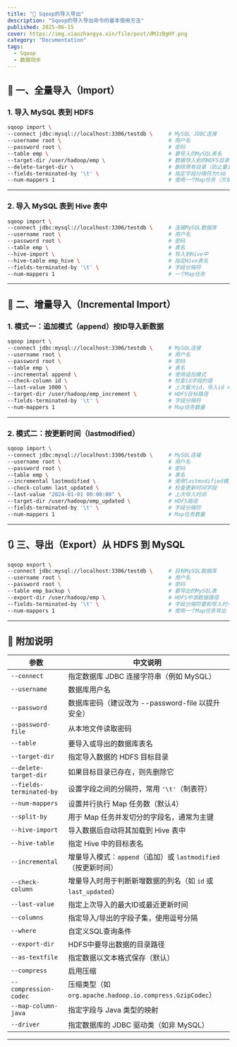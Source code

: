 ```yaml
---
title: "🚀 Sqoop的导入导出"
description: "Sqoop的导入导出命令的基本使用方法"
published: 2025-06-15
cover: https://img.xiaozhangya.xin/file/post/dMJzBgHY.png
category: "Documentation"
tags:
  - Sqoop
  - 数据同步
---
```


## 🔁 一、全量导入（Import）

### 1. 导入 MySQL 表到 HDFS

```bash
sqoop import \
--connect jdbc:mysql://localhost:3306/testdb \     # MySQL JDBC连接
--username root \                                  # 用户名
--password root \                                  # 密码
--table emp \                                      # 要导入的MySQL表名
--target-dir /user/hadoop/emp \                    # 数据导入到的HDFS目录
--delete-target-dir \                              # 删除原有目录（防止重复）
--fields-terminated-by '\t' \                      # 指定字段分隔符为tab
--num-mappers 1                                    # 使用一个Map任务（方便查看）
```

------

### 2. 导入 MySQL 表到 Hive 表中

```bash
sqoop import \
--connect jdbc:mysql://localhost:3306/testdb \     # 连接MySQL数据库
--username root \                                  # 用户名
--password root \                                  # 密码
--table emp \                                      # 表名
--hive-import \                                    # 导入到Hive中
--hive-table emp_hive \                            # 指定Hive表名
--fields-terminated-by '\t' \                      # 字段分隔符
--num-mappers 1                                    # 一个Map任务
```

------

## 🔄 二、增量导入（Incremental Import）

### 1. 模式一：追加模式（append）按ID导入新数据

```bash
sqoop import \
--connect jdbc:mysql://localhost:3306/testdb \     # MySQL连接
--username root \                                  # 用户名
--password root \                                  # 密码
--table emp \                                      # 表名
--incremental append \                             # 使用追加模式
--check-column id \                                # 检查id字段的值
--last-value 1000 \                                # 上次最大id，导入id > 1000的数据
--target-dir /user/hadoop/emp_increment \          # HDFS目标路径
--fields-terminated-by '\t' \                      # 字段分隔符
--num-mappers 1                                    # Map任务数量
```

------

### 2. 模式二：按更新时间（lastmodified）

```bash
sqoop import \
--connect jdbc:mysql://localhost:3306/testdb \     # MySQL连接
--username root \                                  # 用户名
--password root \                                  # 密码
--table emp \                                      # 表名
--incremental lastmodified \                       # 使用lastmodified模式
--check-column last_updated \                      # 检查更新时间字段
--last-value "2024-01-01 00:00:00" \               # 上次导入时间
--target-dir /user/hadoop/emp_updated \            # HDFS路径
--fields-terminated-by '\t' \                      # 字段分隔符
--num-mappers 1                                    # Map任务数量
```

------

## 🔃 三、导出（Export）从 HDFS 到 MySQL

```bash
sqoop export \
--connect jdbc:mysql://localhost:3306/testdb \     # 目标MySQL数据库
--username root \                                  # 用户名
--password root \                                  # 密码
--table emp_backup \                               # 要导出的MySQL表
--export-dir /user/hadoop/emp \                    # HDFS中源数据路径
--fields-terminated-by '\t' \                      # 字段分隔符要和导入时一致
--num-mappers 1                                    # 使用一个Map任务导出
```

------

## 📌 附加说明


| 参数                                     | 中文说明                                                     |
| ---------------------------------------- | ------------------------------------------------------------ |
| `--connect`                              | 指定数据库 JDBC 连接字符串（例如 MySQL）                     |
| `--username`                             | 数据库用户名                                                 |
| `--password`                             | 数据库密码（建议改为 --password-file 以提升安全）            |
| `--password-file`                        | 从本地文件读取密码                                           |
| `--table`                                | 要导入或导出的数据库表名                                     |
| `--target-dir`                           | 指定导入数据的 HDFS 目标目录                                 |
| `--delete-target-dir`                    | 如果目标目录已存在，则先删除它                               |
| `--fields-terminated-by`                 | 设置字段之间的分隔符，常用 `'\t'`（制表符）                  |
| `--num-mappers`                          | 设置并行执行 Map 任务数（默认4）                             |
| `--split-by`                             | 用于 Map 任务并发切分的字段名，通常为主键                    |
| `--hive-import`                          | 导入数据后自动将其加载到 Hive 表中                           |
| `--hive-table`                           | 指定 Hive 中的目标表名                                       |
| `--incremental`                          | 增量导入模式：`append`（追加）或 `lastmodified`（按更新时间） |
| `--check-column`                         | 增量导入时用于判断新增数据的列名（如 `id` 或 `last_updated`） |
| `--last-value`                           | 指定上次导入的最大ID或最近更新时间                           |
| `--columns`                              | 指定导入/导出的字段子集，使用逗号分隔                        |
| `--where`                                | 自定义SQL查询条件                                            |
| `--export-dir`                           | HDFS中要导出数据的目录路径                                   |
| `--as-textfile`                          | 指定数据以文本格式保存（默认）                               |
| `--compress`                             | 启用压缩                                                     |
| `--compression-codec`                    | 压缩类型（如 `org.apache.hadoop.io.compress.GzipCodec`）     |
| `--map-column-java`                      | 指定字段与 Java 类型的映射                                   |
| `--driver`                               | 指定数据库的 JDBC 驱动类（如非 MySQL）                       |


------

